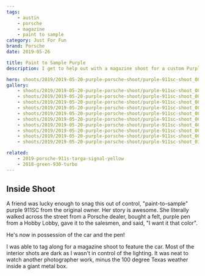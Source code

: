 ```yaml
---
tags:
    - austin
    - porsche
    - magazine
    - paint to sample
category: Just For Fun
brand: Porsche
date: 2019-05-26

title: Paint to Sample Purple
description: I get to help out with a magazine shoot for a custom Purple 911SC

hero: shoots/2019/2019-05-20-purple-porsche-shoot/purple-911sc-shoot_001
gallery:
    - shoots/2019/2019-05-20-purple-porsche-shoot/purple-911sc-shoot_001
    - shoots/2019/2019-05-20-purple-porsche-shoot/purple-911sc-shoot_002
    - shoots/2019/2019-05-20-purple-porsche-shoot/purple-911sc-shoot_003
    - shoots/2019/2019-05-20-purple-porsche-shoot/purple-911sc-shoot_004
    - shoots/2019/2019-05-20-purple-porsche-shoot/purple-911sc-shoot_005
    - shoots/2019/2019-05-20-purple-porsche-shoot/purple-911sc-shoot_006
    - shoots/2019/2019-05-20-purple-porsche-shoot/purple-911sc-shoot_007
    - shoots/2019/2019-05-20-purple-porsche-shoot/purple-911sc-shoot_008
    - shoots/2019/2019-05-20-purple-porsche-shoot/purple-911sc-shoot_009
    - shoots/2019/2019-05-20-purple-porsche-shoot/purple-911sc-shoot_010

related:
    - 2019-porsche-911s-targa-signal-yellow
    - 2018-green-930-turbo
---
```


## Inside Shoot

A friend was lucky enough to snag this out of control, "paint-to-sample" purple 911SC from the original owner. Her story is awesome. She literally walked across the street from a Porsche dealer, bought a felt, purple pen from a Hobby Lobby, gave it to the salesmen, and said, "I want it that color".

He's now in possession of the car and the pen!

I was able to tag along for a magazine shoot to feature the car. Most of the interior shots are dark as I wasn't in control of the lighting. It was neat to watch another photographer work, minus the 100 degree Texas weather inside a giant metal box.
